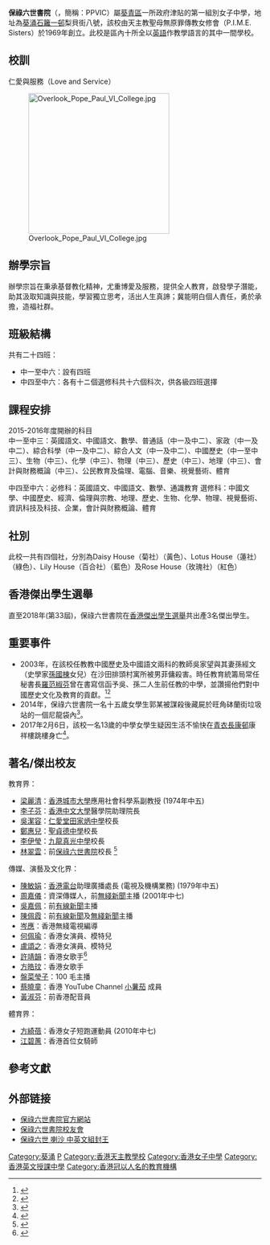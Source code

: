{{Infobox_School 
| name = 保祿六世書院
| image=
| logo = [[File:保祿六世書院校徽.png|200px]]
| motto= 仁愛與服務
| established= 1969年
| type= 津貼學校 （[[香港英文授課中學|EMI學校]]）
| religion = [[天主教|天主教]]
| affiliation =  [[天主教聖母無原罪傳教女修會|天主教聖母無原罪傳教女修會]]
| president = 梅樂真修女
| principal = 梁以豪先生 
| enrollment =  
| location = [[新界|新界]][[葵涌|葵涌]][[石籬一邨|石籬一邨]]梨貝街8號
| website = http://www.ppaulvi.edu.hk/
}}

'''保祿六世書院'''（{{lang-en|Pope Paul VI College}}，簡稱：PPVIC）屬[[葵青區|葵青區]]一所政府津貼的第一組別女子中學，地址為[[葵涌|葵涌]][[石籬一邨|石籬一邨]]梨貝街八號，該校由天主教聖母無原罪傳教女修會（P.I.M.E. Sisters）於1969年創立。此校是區內十所全以[[英語|英語]]作教學語言的其中一間學校。

==校訓==
仁愛與服務（Love and Service）

[[File:Overlook_Pope_Paul_VI_College.jpg|280px]]

==辦學宗旨==
辦學宗旨在秉承基督教化精神，尤重博愛及服務，提供全人教育，啟發學子潛能，助其汲取知識與技能，學習獨立思考，活出人生真諦；冀能明白個人責任，勇於承擔，造福社群。

==班級結構==
共有二十四班：
* 中一至中六：設有四班
* 中四至中六：各有十ニ個選修科共十六個科次，供各級四班選擇

==課程安排==
2015-2016年度開辦的科目<br>
中一至中三：英國語文、中國語文、數學、普通話（中一及中二）、家政（中一及中二）、綜合科學（中一及中二）、綜合人文（中一及中二）、中國歷史（中一至中三）、生物（中三）、化學（中三）、物理（中三）、歷史（中三）、地理（中三）、會計與財務概論（中三）、公民教育及倫理、電腦、音樂、視覺藝術、體育

中四至中六：必修科：英國語文、中國語文、數學、通識教育
選修科：中國文學、中國歷史、經濟、倫理與宗教、地理、歷史、生物、化學、物理、視覺藝術、資訊科技及科技、企業，會計與財務概論、體育

==社別==
此校一共有四個社，分別為Daisy House（菊社）（黃色）、Lotus House（蓮社）（綠色）、Lily House（百合社）（藍色）及Rose House（玫瑰社）（紅色）

==香港傑出學生選舉 ==
直至2018年(第33屆)，保祿六世書院在[[香港傑出學生選舉|香港傑出學生選舉]]共出產3名傑出學生。

==重要事件==
* 2003年，在該校任教教中國歷史及中國語文兩科的教師吳家望與其妻孫經文（史學家[[孫國棟_(教授)|孫國棟]]女兒）在沙田排頭村寓所被男菲傭殺害。時任教育統籌局常任秘書長[[羅范椒芬|羅范椒芬]]曾在書寫信函予吳、孫二人生前任教的中學，並讚揚他們對中國歷史文化及教育的貢獻。<ref>{{cite web|title=吳家望夫婦設靈學生弔唁|url=https://hk.news.appledaily.com/local/daily/article/20030508/3279522|publisher=香港蘋果日報|accessdate=2018-02-09|archive-date=2018-03-16|archive-url=https://web.archive.org/web/20180316030603/https://hk.news.appledaily.com/local/daily/article/20030508/3279522|dead-url=no}}</ref><ref>{{cite web|title=生前點滴 恩愛夫妻相戀中學時|url=https://hk.news.appledaily.com/local/daily/article/20110609/15326555|publisher=香港蘋果日報|accessdate=2018-02-09|archive-date=2018-03-16|archive-url=https://web.archive.org/web/20180316030605/https://hk.news.appledaily.com/local/daily/article/20110609/15326555|dead-url=no}}</ref>
* 2014年，保祿六世書院一名十五歲女學生郭某被謀殺後藏屍於旺角砵蘭街垃圾站的一個尼龍袋內<ref>{{cite web|title=女死者親友 垃圾站路祭|url=http://orientaldaily.on.cc/cnt/news/20141212/00176_092.html|publisher=東方日報|accessdate=2018-02-09|archive-date=2018-02-10|archive-url=https://web.archive.org/web/20180210002145/http://orientaldaily.on.cc/cnt/news/20141212/00176_092.html|dead-url=no}}</ref>。
* 2017年2月6日，該校一名13歲的中學女學生疑因生活不愉快在[[青衣島|青衣]][[長康邨|長康邨]]康祥樓跳樓身亡<ref>{{cite web|title=黃偉民、洪琦琦〈青衣13歲女童墮樓亡 親友黯然認屍 校方：全校師生極為難過悲痛〉|url=https://www.hk01.com/%E6%B8%AF%E8%81%9E/69994/%E9%9D%92%E8%A1%A313%E6%AD%B2%E5%A5%B3%E7%AB%A5%E5%A2%AE%E6%A8%93%E4%BA%A1-%E8%A6%AA%E5%8F%8B%E9%BB%AF%E7%84%B6%E8%AA%8D%E5%B1%8D-%E6%A0%A1%E6%96%B9-%E5%85%A8%E6%A0%A1%E5%B8%AB%E7%94%9F%E6%A5%B5%E7%82%BA%E9%9B%A3%E9%81%8E%E6%82%B2%E7%97%9B|publisher=香港01|accessdate=2018-02-09}}</ref>。

==著名/傑出校友==
;教育界：
* [[梁麗清|梁麗清]]：[[香港城市大學|香港城市大學]]應用社會科學系副教授 (1974年中五)
* [[李子芬|李子芬]]：[[香港中文大學|香港中文大學]]醫學院助理院長
* [[吳潔容|吳潔容]]：[[仁愛堂田家炳中學|仁愛堂田家炳中學]]校長
* [[鄭惠兒|鄭惠兒]]：[[聖貞德中學|聖貞德中學]]校長
* [[李伊瑩|李伊瑩]]：[[九龍真光中學|九龍真光中學]]校長
* [[林翠雲|林翠雲]]：前[[保祿六世書院|保祿六世書院]]校長 <ref>{{cite web|title=鄭志珩〈保祿六世書院校長 借負面事情作正面教育〉|url=http://www1.hkej.com/features/article?q=%23%E6%A0%A1%E9%95%B7%E7%B3%BB%E5%88%97%23&suid=176094806|publisher=信報|accessdate=2018-02-09|archive-date=2018-03-16|archive-url=https://web.archive.org/web/20180316030608/http://www1.hkej.com/features/article?q=%23%E6%A0%A1%E9%95%B7%E7%B3%BB%E5%88%97%23&suid=176094806|dead-url=no}}</ref>

;傳媒、演藝及文化界：
* [[陳敏娟|陳敏娟]]：[[香港電台|香港電台]]助理廣播處長 (電視及機構業務) (1979年中五)
* [[周嘉儀|周嘉儀]]：資深傳媒人，前[[無綫新聞|無綫新聞]]主播 (2001年中七)
* [[吳嘉佩|吳嘉佩]]：前[[有線新聞|有線新聞]]主播
* [[陳佩霞|陳佩霞]]：前[[有線新聞|有線新聞]]及[[無綫新聞|無綫新聞]]主播
* [[岑應|岑應]]：香港無綫電視編導
* [[何佩瑜|何佩瑜]]：香港女演員、模特兒
* [[盧頌之|盧頌之]]：香港女演員、模特兒
* [[許靖韻|許靖韻]]：香港女歌手<ref>{{cite web|title=中二初戀！許靖韻返母校大膽嗌Shut Up|url=http://hk.on.cc/hk/bkn/cnt/entertainment/20170720/bkn-20170720142152691-0720_00862_001.html|publisher=東網|accessdate=2018-01-12|archive-date=2018-01-12|archive-url=https://web.archive.org/web/20180112160338/http://hk.on.cc/hk/bkn/cnt/entertainment/20170720/bkn-20170720142152691-0720_00862_001.html|dead-url=no}}</ref>
* [[方皓玟|方皓玟]]：香港女歌手
* [[盤菜瑩子|盤菜瑩子]]：100 毛主播
* [[蔡曉童|蔡曉童]]：香港 YouTube Channel [[小薯茄|小薯茄]]  成員
* [[黃淑芬|黃淑芬]]：前香港配音員

;體育界：
* [[方綺蓓|方綺蓓]]：香港女子短跑運動員 (2010年中七)
* [[江碧蕙|江碧蕙]]：香港首位女騎師

==參考文獻==
{{reflist}}

==外部链接==
* [http://www.ppaulvi.edu.hk/ 保祿六世書院官方網站]{{Wayback|url=http://www.ppaulvi.edu.hk/ |date=20201023103212 }}
* [http://www.ppvicaa.org/ 保祿六世書院校友會]{{Wayback|url=http://www.ppvicaa.org/ |date=20200924115050 }}
* [http://hk.news.yahoo.com/%E4%BF%9D%E7%A5%BF%E5%85%AD%E4%B8%96-%E5%96%87%E6%B2%99-%E4%B8%AD%E8%8B%B1%E6%96%87%E7%B5%84%E5%B0%81%E7%8E%8B-223000300.html/ 保祿六世 喇沙 中英文組封王]{{Wayback|url=http://hk.news.yahoo.com/%E4%BF%9D%E7%A5%BF%E5%85%AD%E4%B8%96-%E5%96%87%E6%B2%99-%E4%B8%AD%E8%8B%B1%E6%96%87%E7%B5%84%E5%B0%81%E7%8E%8B-223000300.html/ |date=20180316030624 }}

{{香港天主教中學}}
[[Category:葵涌|Category:葵涌]]
[[Category:葵青區中學|P]]
[[Category:香港天主教學校|Category:香港天主教學校]]
[[Category:香港女子中學|Category:香港女子中學]]
[[Category:香港英文授課中學|Category:香港英文授課中學]]
[[Category:香港冠以人名的教育機構|Category:香港冠以人名的教育機構]]
